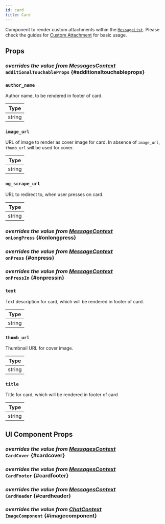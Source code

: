 ```yaml
---
id: card
title: Card
---
```





Component to render custom attachments within the [`MessageList`](./message-list.mdx).
Please check the guides for [Custom Attachment](../guides/custom-attachment.mdx) for basic usage.

## Props

### <div class="label description">_overrides the value from [MessagesContext](../../contexts/messages-context#additionaltouchableprops)_</div> `additionalTouchableProps` \{#additionaltouchableprops}

<AdditionalTouchableProps />

### `author_name`

Author name, to be rendered in footer of card.

| Type   |
| ------ |
| string |

### `image_url`

URL of image to render as cover image for card. In absence of `image_url`, `thumb_url` will be used for cover.

| Type   |
| ------ |
| string |

### `og_scrape_url`

URL to redirect to, when user presses on card.

| Type   |
| ------ |
| string |

### <div class="label description">_overrides the value from [MessageContext](../../contexts/message-context#onlongpress)_</div> `onLongPress` \{#onlongpress}

<OnLongPress />

### <div class="label description">_overrides the value from [MessageContext](../../contexts/message-context#onpress)_</div> `onPress` \{#onpress}

<OnPress />

### <div class="label description">_overrides the value from [MessageContext](../../contexts/message-context#onpressin)_</div> `onPressIn` \{#onpressin}

<OnPressIn />

### `text`

Text description for card, which will be rendered in footer of card.

| Type   |
| ------ |
| string |

### `thumb_url`

Thumbnail URL for cover image.

| Type   |
| ------ |
| string |

### `title`

Title for card, which will be rendered in footer of card

| Type   |
| ------ |
| string |

## UI Component Props

### <div class="label description">_overrides the value from [MessagesContext](../../contexts/messages-context#cardcover)_</div> `CardCover` \{#cardcover}

<CardCover />

### <div class="label description">_overrides the value from [MessagesContext](../../contexts/messages-context#cardfooter)_</div> `CardFooter` \{#cardfooter}

<CardFooter />

### <div class="label description">_overrides the value from [MessagesContext](../../contexts/messages-context#cardheader)_</div> `CardHeader` \{#cardheader}

<CardHeader />

### <div class="label description">_overrides the value from [ChatContext](../../contexts/chat-context#imagecomponent)_</div> `ImageComponent` \{#imagecomponent}

<ImageComponent />
